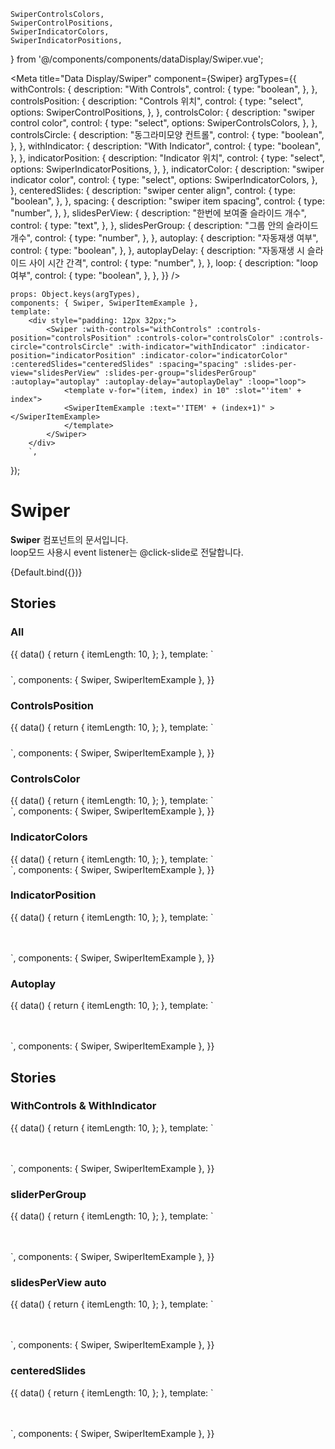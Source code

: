     SwiperControlsColors,
    SwiperControlPositions,
    SwiperIndicatorColors,
    SwiperIndicatorPositions,
} from '@/components/components/dataDisplay/Swiper.vue';

<Meta
    title="Data Display/Swiper"
    component={Swiper}
    argTypes={{
        withControls: {
            description: "With Controls",
            control: {
                type: "boolean",
            },
        },
        controlsPosition: {
            description: "Controls 위치",
            control: {
                type: "select",
                options: SwiperControlPositions,
            },
        },
        controlsColor: {
            description: "swiper control color",
            control: {
                type: "select",
                options: SwiperControlsColors,
            },
        },
        controlsCircle: {
            description: "동그라미모양 컨트롤",
            control: {
                type: "boolean",
            },
        },
        withIndicator: {
            description: "With Indicator",
            control: {
                type: "boolean",
            },
        },
        indicatorPosition: {
            description: "Indicator 위치",
            control: {
                type: "select",
                options: SwiperIndicatorPositions,
            },
        },
        indicatorColor: {
            description: "swiper indicator color",
            control: {
                type: "select",
                options: SwiperIndicatorColors,
            },
        },
        centeredSlides: {
            description: "swiper center align",
            control: {
                type: "boolean",
            },
        },
        spacing: {
            description: "swiper item spacing",
            control: {
                type: "number",
            },
        },
        slidesPerView: {
            description: "한번에 보여줄 슬라이드 개수",
            control: {
                type: "text",
            },
        },
        slidesPerGroup: {
            description: "그룹 안의 슬라이드 개수",
            control: {
                type: "number",
            },
        },
        autoplay: {
            description: "자동재생 여부",
            control: {
                type: "boolean",
            },
        },
        autoplayDelay: {
            description: "자동재생 시 슬라이드 사이 시간 간격",
            control: {
                type: "number",
            },
        },
        loop: {
            description: "loop 여부",
            control: {
                type: "boolean",
            },
        },
    }}
/>

    props: Object.keys(argTypes),
    components: { Swiper, SwiperItemExample },
    template: `
        <div style="padding: 12px 32px;">
            <Swiper :with-controls="withControls" :controls-position="controlsPosition" :controls-color="controlsColor" :controls-circle="controlsCircle" :with-indicator="withIndicator" :indicator-position="indicatorPosition" :indicator-color="indicatorColor" :centeredSlides="centeredSlides" :spacing="spacing" :slides-per-view="slidesPerView" :slides-per-group="slidesPerGroup" :autoplay="autoplay" :autoplay-delay="autoplayDelay" :loop="loop">
                <template v-for="(item, index) in 10" :slot="'item' + index">
                <SwiperItemExample :text="'ITEM' + (index+1)" ></SwiperItemExample>
                </template>
            </Swiper>
        </div>
        `,
});

# Swiper

**Swiper** 컴포넌트의 문서입니다.<br/>
loop모드 사용시 event listener는 @click-slide로 전달합니다.

<Story name="Default" height="100px">
    {Default.bind({})}
</Story>

<ArgsTable story="Default" />

## Stories

### All

<Canvas>
    <Story name="All" height="100px">
        {{
            data() {
                return {
                    itemLength: 10,
                };
            },
            template: `
                <div style="padding: 12px 24px;">
                    <Swiper controls-color="light" controls-position="inside" with-controls :loop="false" style="margin-bottom: 100px;">
                        <template v-for="(item, index) in itemLength" :slot="'item' + index">
                            <SwiperItemExample :text="'ITEM' + (index+1)"></SwiperItemExample>
                        </template>
                    </Swiper>
                    <Swiper controls-color="dark" controls-position="inside" with-controls :loop="false" style="margin-bottom: 100px;">
                        <template v-for="(item, index) in itemLength" :slot="'item' + index">
                            <SwiperItemExample :text="'ITEM' + (index+1)"></SwiperItemExample>
                        </template>
                    </Swiper>
                    <Swiper controls-color="light" controls-position="inside" with-controls controls-circle :loop="false" style="margin-bottom: 100px;">
                        <template v-for="(item, index) in itemLength" :slot="'item' + index">
                            <SwiperItemExample :text="'ITEM' + (index+1)"></SwiperItemExample>
                        </template>
                    </Swiper>
                    <Swiper controls-color="dark" controls-position="inside" with-controls controls-circle :loop="false" style="margin-bottom: 100px;">
                        <template v-for="(item, index) in itemLength" :slot="'item' + index">
                            <SwiperItemExample :text="'ITEM' + (index+1)"></SwiperItemExample>
                        </template>
                    </Swiper>
                    <Swiper controls-color="dark" controls-position="top" with-controls :loop="false" style="margin-bottom: 100px;">
                        <template v-for="(item, index) in itemLength" :slot="'item' + index">
                            <SwiperItemExample :text="'ITEM' + (index+1)"></SwiperItemExample>
                        </template>
                    </Swiper>
                </div>
            `,
            components: { Swiper, SwiperItemExample },
        }}
    </Story>
</Canvas>

### ControlsPosition

<Canvas>
    <Story name="ControlsPosition" height="100px">
        {{
            data() {
                return {
                    itemLength: 10,
                };
            },
            template: `
                <div style="padding: 12px 32px">
                    <Swiper controls-color="dark" controls-position="inside" with-controls style="margin-bottom: 100px;">
                        <template v-for="(item, index) in itemLength" :slot="'item' + index">
                            <SwiperItemExample :text="'ITEM' + (index+1)"></SwiperItemExample>
                        </template>
                    </Swiper>
                   <Swiper controls-color="dark" controls-position="outside" with-controls style="margin-bottom: 100px;">
                        <template v-for="(item, index) in itemLength" :slot="'item' + index">
                            <SwiperItemExample :text="'ITEM' + (index+1)"></SwiperItemExample>
                        </template>
                    </Swiper>
                    <Swiper controls-color="dark" controls-position="top" with-controls>
                        <template v-for="(item, index) in itemLength" :slot="'item' + index">
                            <SwiperItemExample :text="'ITEM' + (index+1)"></SwiperItemExample>
                        </template>
                    </Swiper>
                </div>`,
            components: { Swiper, SwiperItemExample },
        }}
    </Story>
</Canvas>

### ControlsColor

<Canvas>
    <Story name="ControlsColor" height="100px">
        {{
            data() {
                return {
                    itemLength: 10,
                };
            },
            template: `
                <div>
                    <Swiper controls-color="light" with-controls style="margin-bottom: 100px;">
                        <template v-for="(item, index) in itemLength" :slot="'item' + index">
                            <SwiperItemExample :text="'ITEM' + (index+1)"></SwiperItemExample>
                        </template>
                    </Swiper>
                   <Swiper controls-color="dark" with-controls>
                        <template v-for="(item, index) in itemLength" :slot="'item' + index">
                            <SwiperItemExample :text="'ITEM' + (index+1)"></SwiperItemExample>
                        </template>
                    </Swiper>
                </div>`,
            components: { Swiper, SwiperItemExample },
        }}
    </Story>
</Canvas>

### IndicatorColors

<Canvas>
    <Story name="IndicatorColors" height="100px">
        {{
            data() {
                return {
                    itemLength: 10,
                };
            },
            template: `
                <div>
                    <Swiper indicator-color="light" with-indicator style="margin-bottom: 100px;">
                        <template v-for="(item, index) in itemLength" :slot="'item' + index">
                            <SwiperItemExample :text="'ITEM' + (index+1)"></SwiperItemExample>
                        </template>
                    </Swiper>
                   <Swiper indicator-color="dark" with-indicator style="margin-bottom: 100px;">
                        <template v-for="(item, index) in itemLength" :slot="'item' + index">
                            <SwiperItemExample :text="'ITEM' + (index+1)"></SwiperItemExample>
                        </template>
                    </Swiper>
                    <Swiper indicator-color="gray" with-indicator>
                      <template v-for="(item, index) in itemLength" :slot="'item' + index">
                        <SwiperItemExample :text="'ITEM' + (index+1)"></SwiperItemExample>
                      </template>
                    </Swiper>
                </div>`,
            components: { Swiper, SwiperItemExample },
        }}
    </Story>
</Canvas>

### IndicatorPosition

<Canvas>
    <Story name="IndicatorPosition">
        {{
            data() {
                return {
                    itemLength: 10,
                };
            },
            template: `
                <div style="padding: 24px 32px;">
                    <Swiper indicator-color="dark" indicator-position="inside" with-indicator style="margin-bottom: 100px;">
                        <template v-for="(item, index) in itemLength" :slot="'item' + index">
                            <SwiperItemExample :text="'ITEM' + (index+1)"></SwiperItemExample>
                        </template>
                    </Swiper>
                   <Swiper indicator-color="dark" indicator-position="outside" with-indicator>
                       <template v-for="(item, index) in itemLength" :slot="'item' + index">
                           <SwiperItemExample :text="'ITEM' + (index+1)"></SwiperItemExample>
                       </template>
                   </Swiper>
                </div>`,
            components: { Swiper, SwiperItemExample },
        }}
    </Story>
</Canvas>

### Autoplay

<Canvas>
    <Story name="Autoplay">
        {{
            data() {
                return {
                    itemLength: 10,
                };
            },
            template: `
                <div style="padding: 24px 32px;">
                    <Swiper controls-color="light" controls-position="inside" with-controls indicator-color="light" indicator-position="inside" with-indicator autoplay :slides-per-view="3" :slides-per-group="3" style="margin-bottom: 100px;">
                        <template v-for="(item, index) in itemLength" :slot="'item' + index">
                           <SwiperItemExample :text="'ITEM' + (index+1)"></SwiperItemExample>
                        </template>
                    </Swiper>
                   <Swiper controls-color="dark" controls-position="outside" with-controls indicator-color="dark" indicator-position="outside" with-indicator autoplay>
                       <template v-for="(item, index) in itemLength" :slot="'item' + index">
                          <SwiperItemExample :text="'ITEM' + (index+1)"></SwiperItemExample>
                       </template>
                   </Swiper>
                </div>`,
            components: { Swiper, SwiperItemExample },
        }}
    </Story>
</Canvas>

## Stories

### WithControls & WithIndicator

<Canvas>
    <Story name="WithControls & WithIndicator">
        {{
            data() {
                return {
                    itemLength: 10,
                };
            },
            template: `
                <div style="padding: 24px 32px;">
                    <Swiper controls-color="light" controls-position="inside" with-controls indicator-color="light" indicator-position="inside" with-indicator style="margin-bottom: 100px;">
                        <template v-for="(item, index) in itemLength" :slot="'item' + index">
                           <SwiperItemExample :text="'ITEM' + (index+1)"></SwiperItemExample>
                        </template>
                    </Swiper>
                   <Swiper controls-color="dark" controls-position="outside" with-controls indicator-color="dark" indicator-position="outside" with-indicator >
                       <template v-for="(item, index) in itemLength" :slot="'item' + index">
                          <SwiperItemExample :text="'ITEM' + (index+1)"></SwiperItemExample>
                       </template>
                   </Swiper>
                </div>`,
            components: { Swiper, SwiperItemExample },
        }}
    </Story>
</Canvas>

### sliderPerGroup

<Canvas>
    <Story name="sliderPerGroup">
        {{
            data() {
                return {
                    itemLength: 10,
                };
            },
            template: `
                <div style="padding: 24px 32px;">
                    <Swiper controls-color="dark" controls-position="inside" with-controls indicator-color="dark" indicator-position="inside" with-indicator :slides-per-view="3" :slides-per-group="3" autoplay style="margin-bottom: 100px;">
                        <template v-for="(item, index) in itemLength" :slot="'item' + index">
                           <SwiperItemExample :text="'ITEM' + (index+1)"></SwiperItemExample>
                        </template>
                    </Swiper>
                </div>`,
            components: { Swiper, SwiperItemExample },
        }}
    </Story>
</Canvas>

### slidesPerView auto

<Canvas>
    <Story name="slidesPerViewAuto">
        {{
            data() {
                return {
                    itemLength: 10,
                };
            },
            template: `
                <div style="padding: 24px 32px;">
                    <Swiper slides-per-view="auto" autoplay style="margin-bottom: 100px;">
                        <template v-for="(item, index) in itemLength" :slot="'item' + index">
                           <SwiperItemExample :text="'ITEM' + (index+1)"></SwiperItemExample>
                        </template>
                    </Swiper>
                </div>`,
            components: { Swiper, SwiperItemExample },
        }}
    </Story>
</Canvas>

### centeredSlides

<Canvas>
    <Story name="centeredSlides">
        {{
            data() {
                return {
                    itemLength: 10,
                };
            },
            template: `
                <div style="padding: 24px 32px;">
                    <Swiper slides-per-view="auto" autoplay style="margin-bottom: 100px;" :centeredSlides=true>
                        <template v-for="(item, index) in itemLength" :slot="'item' + index">
                           <SwiperItemExample :text="'ITEM' + (index+1)"></SwiperItemExample>
                        </template>
                    </Swiper>
                </div>`,
            components: { Swiper, SwiperItemExample },
        }}
    </Story>
</Canvas>
